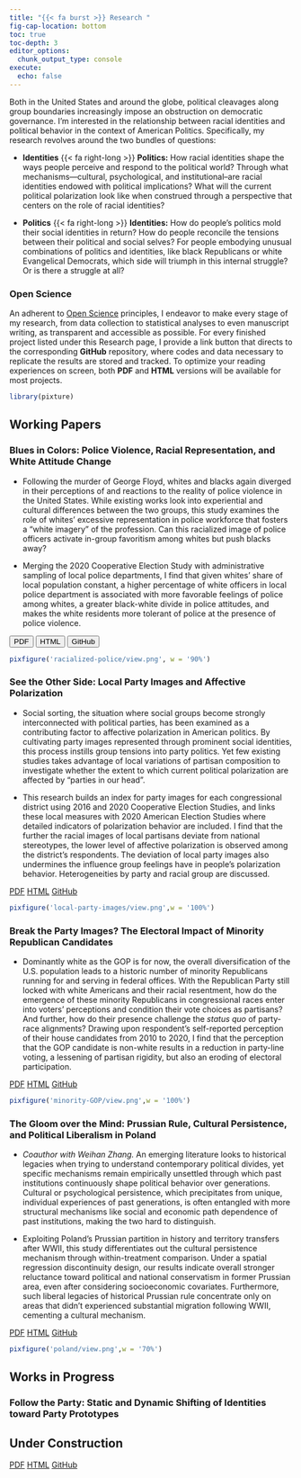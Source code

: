 ```yaml
---
title: "{{< fa burst >}} Research "
fig-cap-location: bottom
toc: true
toc-depth: 3
editor_options: 
  chunk_output_type: console
execute: 
  echo: false
---
```


Both in the United States and around the globe, political cleavages along group boundaries increasingly impose an obstruction on democratic governance. I'm interested in the relationship between racial identities and political behavior in the context of American Politics. Specifically, my research revolves around the two bundles of questions:

-   **Identities** {{< fa right-long >}} **Politics:** How racial identities shape the ways people perceive and respond to the political world? Through what mechanisms---cultural, psychological, and institutional--are racial identities endowed with political implications? What will the current political polarization look like when construed through a perspective that centers on the role of racial identities?

-   **Politics** {{< fa right-long >}} **Identities:** How do people's politics mold their social identities in return? How do people reconcile the tensions between their political and social selves? For people embodying unusual combinations of politics and identities, like black Republicans or white Evangelical Democrats, which side will triumph in this internal struggle? Or is there a struggle at all?

### Open Science

An adherent to [Open Science](https://en.wikipedia.org/wiki/Open_science) principles, I endeavor to make every stage of my research, from data collection to statistical analyses to even manuscript writing, as transparent and accessible as possible. For every finished project listed under this Research page, I provide a link button that directs to the corresponding **GitHub** repository, where codes and data necessary to replicate the results are stored and tracked. To optimize your reading experiences on screen, both **PDF** and **HTML** versions will be available for most projects.

```r
library(pixture)
```

## Working Papers

### Blues in Colors: Police Violence, Racial Representation, and White Attitude Change

-   Following the murder of George Floyd, whites and blacks again diverged in their perceptions of and reactions to the reality of police violence in the United States. While existing works look into experiential and cultural differences between the two groups, this study examines the role of whites' excessive representation in police workforce that fosters a "white imagery" of the profession. Can this racialized image of police officers activate in-group favoritism among whites but push blacks away?

-   Merging the 2020 Cooperative Election Study with administrative sampling of local police departments, I find that given whites' share of local population constant, a higher percentage of white officers in local police department is associated with more favorable feelings of police among whites, a greater black-white divide in police attitudes, and makes the white residents more tolerant of police at the presence of police violence.

```{=html}
<a href="about.html"><button type="button" class="btn btn-primary btn-sm">PDF</button></a>
<button type="button" class="btn btn-info btn-sm">HTML</button>
<button type="button" href="blog.html"  class="btn btn-success btn-sm">GitHub</button>
```
```r
pixfigure('racialized-police/view.png', w = '90%')
```

### See the Other Side: Local Party Images and Affective Polarization

-   Social sorting, the situation where social groups become strongly interconnected with political parties, has been examined as a contributing factor to affective polarization in American politics. By cultivating party images represented through prominent social identities, this process instills group tensions into party politics. Yet few existing studies takes advantage of local variations of partisan composition to investigate whether the extent to which current political polarization are affected by "parties in our head".

-   This research builds an index for party images for each congressional district using 2016 and 2020 Cooperative Election Studies, and links these local measures with 2020 American Election Studies where detailed indicators of polarization behavior are included. I find that the further the racial images of local partisans deviate from national stereotypes, the lower level of affective polarization is observed among the district's respondents. The deviation of local party images also undermines the influence group feelings have in people's polarization behavior. Heterogeneities by party and racial group are discussed.

[PDF](){.btn .btn-primary .btn-sm role="button"} [HTML](..\about.qmd){.btn .btn-info .btn-sm role="button"} [GitHub](){.btn .btn-success .btn-sm role="button"}

```r
pixfigure('local-party-images/view.png',w = '100%')
```

### Break the Party Images? The Electoral Impact of Minority Republican Candidates

-   Dominantly white as the GOP is for now, the overall diversification of the U.S. population leads to a historic number of minority Republicans running for and serving in federal offices. With the Republican Party still locked with white Americans and their racial resentment, how do the emergence of these minority Republicans in congressional races enter into voters' perceptions and condition their vote choices as partisans? And further, how do their presence challenge the *status quo* of party-race alignments? Drawing upon respondent's self-reported perception of their house candidates from 2010 to 2020, I find that the perception that the GOP candidate is non-white results in a reduction in party-line voting, a lessening of partisan rigidity, but also an eroding of electoral participation.

[PDF](){.btn .btn-primary .btn-sm role="button"} [HTML](..\about.qmd){.btn .btn-info .btn-sm role="button"} [GitHub](){.btn .btn-success .btn-sm role="button"}

```r
pixfigure('minority-GOP/view.png',w = '100%')
```

### The Gloom over the Mind: Prussian Rule, Cultural Persistence, and Political Liberalism in Poland

-   *Coauthor with Weihan Zhang.* An emerging literature looks to historical legacies when trying to understand contemporary political divides, yet specific mechanisms remain empirically unsettled through which past institutions continuously shape political behavior over generations. Cultural or psychological persistence, which precipitates from unique, individual experiences of past generations, is often entangled with more structural mechanisms like social and economic path dependence of past institutions, making the two hard to distinguish.

-   Exploiting Poland's Prussian partition in history and territory transfers after WWII, this study differentiates out the cultural persistence mechanism through within-treatment comparison. Under a spatial regression discontinuity design, our results indicate overall stronger reluctance toward political and national conservatism in former Prussian area, even after considering socioeconomic covariates. Furthermore, such liberal legacies of historical Prussian rule concentrate only on areas that didn't experienced substantial migration following WWII, cementing a cultural mechanism.

[PDF](){.btn .btn-primary .btn-sm role="button"} [HTML](..\about.qmd){.btn .btn-info .btn-sm role="button"} [GitHub](){.btn .btn-success .btn-sm role="button"}

```r
pixfigure('poland/view.png',w = '70%')
```

## Works in Progress

### Follow the Party: Static and Dynamic Shifting of Identities toward Party Prototypes

::: {.callout-note appearance="simple"}
## Under Construction
:::

[PDF](){.btn .btn-primary .btn-sm role="button"} [HTML](..\about.qmd){.btn .btn-info .btn-sm role="button"} [GitHub](){.btn .btn-success .btn-sm role="button"}
